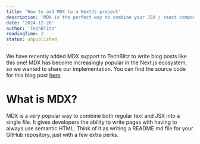 ```yaml
---
title: 'How to add MDX to a NextJs project'
description: 'MDX is the perfect way to combine your JSX / react components with traditional markdown. NextJs provides an easy solution to add MDX to your project.'
date: '2024-12-26'
author: 'TechBlitz'
readingTime: 3
status: unpublished
---
```



We have recently added MDX support to TechBlitz to write blog posts like this one!
MDX has become increasingly popular in the Next.js ecosystem, so we wanted to share
our implementation. You can find the source code for this blog post [here](<https://github.com/techblitz/techblitz/blob/main/app/(marketing)/blog/posts/mdx-in-nextjs.mdx>).

# What is MDX?

MDX is a very popular way to combine both regular text and JSX into a single file. It gives
developers the ability to write pages with having to always use semantic HTML. Think of it as
writing a README.md file for your GitHub repository, just with a few extra perks.

<div className="mt-10">
  <CallToActionBlock
    title="Learn more code, in less time"
    description="Join TechBlitz today to level up your coding skills"
    leftCta={{
      title: 'Get Started',
      href: '/signup',
    }}
  />
</div>
